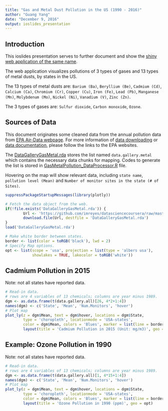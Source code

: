 ```yaml
---
title: "Gas and Metal Dust Pollution in the US (1990 - 2016)"
author: "Guang Yang"
date: "December 9, 2016"
output: ioslides_presentation
---
```


## Introduction

This ioslides presentation serves to further document and show the [shiny web application of the same name](https://imreyes.shinyapps.io/GasMetalPollution/).

The web application visualizes pollutions of 3 types of gases and 13 types of metal dusts, by states in the US.

The 13 types of metal dusts are: `Barium (Ba)`, `Beryllium (Be)`, `Cadmium (Cd)`, `Calcium (Ca)`, `Chromium (Cr)`, `Copper (Cu)`, `Iron (Fe)`, `Lead (Pb)`, `Manganese (Mn)`, `Molybdenum (Mo)`, `Nickel (Ni)`, `Vanadium (V)`, `Zinc (Zn)`.

The 3 types of gases are: `Sulfur dioxide`, `Carbon monoxide`, `Ozone`.

## Sources of Data

This document originates some cleaned data from the annual pollution data from [EPA Air-Data webpage](https://www.epa.gov/outdoor-air-quality-data). For more information of [data downloading](https://aqsdr1.epa.gov/aqsweb/aqstmp/airdata/download_files.html) or [data documentation](https://aqsdr1.epa.gov/aqsweb/aqstmp/airdata/FileFormats.html#_annual_summary_files), please follow the links to the EPA websites.

The [DataGalleryGasMetal.rda](https://github.com/imreyes/datasciencecoursera/blob/master/DevelopingDataProduct/Week4_ProgrammingAssignment/DataGalleryGasMetal.rda) stores the list named `data.gallery.metal` which contains the necessary data chunks for mapping. Codes to generate the list is stored in [GasMetalPollution_DataProcessor.R](https://github.com/imreyes/datasciencecoursera/blob/master/DevelopingDataProduct/Week4_ProgrammingAssignment/GasMetalPollution_DataProcessor.R) file. 

Hovering on the map will show relevant data, including `state name`, `pollution level (Mean)` and `Number of monitor sites in the state (# of Sites)`.

```r
suppressPackageStartupMessages(library(plotly))

# Fetch the data object from the web.
if(!file.exists('DataGalleryGasMetal.rda')) {
        Url <- 'https://github.com/imreyes/datasciencecoursera/raw/master/DevelopingDataProduct/Week4_ProgrammingAssignment/DataGalleryGasMetal.rda'
        download.file(Url, destfile = 'DataGalleryGasMetal.rda')
}
load('DataGalleryGasMetal.rda')

# Make white border between states.
border <- list(color = toRGB('black'), lwd = 2)
# Specify Map options.
opt <- list(scope = 'usa', projection = list(type = 'albers usa'),
            showlakes = TRUE, lakecolor = toRGB('white'))

```

## Cadmium Pollution in 2015

Note: not all states have reported data.

```r
# Read-in data. 
# rows are 4 variables of 13 chemicals; columns are year minus 1989.
dgm <- as.data.frame(t(data.gallery.all)[26, 4*2+1:4])
names(dgm) <- c('State', 'Mean', 'Num.Monitors', 'hover')
# Plot map
plot_ly(z = dgm$Mean, text = dgm$hover, locations = dgm$State,
        type = 'choropleth', locationmode = 'USA-states',
        color = dgm$Mean, colors = 'Blues', marker = list(line = border)) %>%
        layout(title = 'Cadmium Pollution in 2015 (Unit: mg/m3)', geo = opt)
```

## Example: Ozone Pollution in 1990

Note: not all states have reported data.

```r
# Read-in data. 
# rows are 4 variables of 13 chemicals; columns are year minus 1989.
dgm <- as.data.frame(t(data.gallery.all)[1, 4*15+1:4])
names(dgm) <- c('State', 'Mean', 'Num.Monitors', 'hover')
# Plot map
plot_ly(z = dgm$Mean, text = dgm$hover, locations = dgm$State,
        type = 'choropleth', locationmode = 'USA-states',
        color = dgm$Mean, colors = 'Blues', marker = list(line = border)) %>%
        layout(title = 'Ozone Pollution in 1990 (ppm)', geo = opt)
```